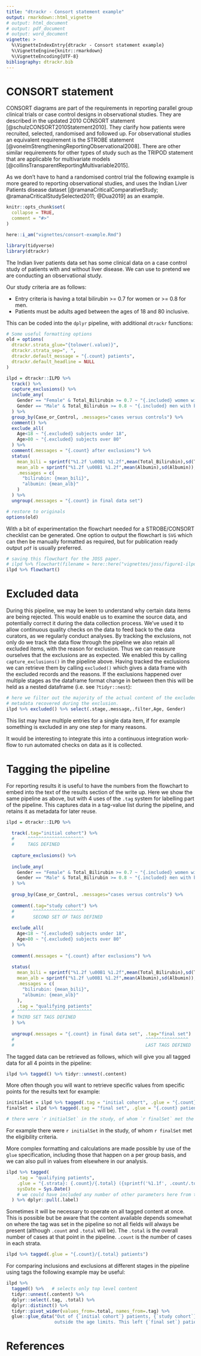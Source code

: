 ```yaml
---
title: "dtrackr - Consort statement example"
output: rmarkdown::html_vignette
# output: html_document
# output: pdf_document
# output: word_document
vignette: >
  %\VignetteIndexEntry{dtrackr - Consort statement example}
  %\VignetteEngine{knitr::rmarkdown}
  %\VignetteEncoding{UTF-8}
bibliography: dtrackr.bib
---
```


# CONSORT statement

CONSORT diagrams are part of the requirements in reporting parallel group clinical trials or case control designs in observational studies. They are described in the updated 2010 CONSORT statement [@schulzCONSORT2010Statement2010]. They clarify how patients were recruited, selected, randomised and followed up. For observational studies an equivalent requirement is the STROBE statement [@vonelmStrengtheningReportingObservational2008]. There are other similar requirements for other types of study such as the TRIPOD statement that are applicable for multivariate models [@collinsTransparentReportingMultivariable2015].

As we don't have to hand a randomised control trial the following example is more geared to reporting observational studies, and uses the Indian Liver Patients disease dataset [@ramanaCriticalComparativeStudy; @ramanaCriticalStudySelected2011; @Dua2019] as an example.

```r
knitr::opts_chunk$set(
  collapse = TRUE,
  comment = "#>"
)

here::i_am("vignettes/consort-example.Rmd")

```

```r
library(tidyverse)
library(dtrackr)

```

The Indian liver patients data set has some clinical data on a case control study of patients with and without liver disease. We can use to pretend we are conducting an observational study.

Our study criteria are as follows:

* Entry criteria is having a total bilirubin >= 0.7 for women or >= 0.8 for men.
* Patients must be adults aged between the ages of 18 and 80 inclusive.

This can be coded into the `dplyr` pipeline, with additional `dtrackr` functions:

```r
# Some useful formatting options
old = options(
  dtrackr.strata_glue="{tolower(.value)}",
  dtrackr.strata_sep=", ",
  dtrackr.default_message = "{.count} patients",
  dtrackr.default_headline = NULL
)

ilpd = dtrackr::ILPD %>% 
  track() %>%
  capture_exclusions() %>%
  include_any(
    Gender == "Female" & Total_Bilirubin >= 0.7 ~ "{.included} women with bili>0.7",
    Gender == "Male" & Total_Bilirubin >= 0.8 ~ "{.included} men with bili>0.8"
  ) %>%
  group_by(Case_or_Control, .messages="cases versus controls") %>%
  comment() %>%
  exclude_all(
    Age<18 ~ "{.excluded} subjects under 18",
    Age>80 ~ "{.excluded} subjects over 80"
  ) %>%
  comment(.messages = "{.count} after exclusions") %>%
  status(
    mean_bili = sprintf("%1.2f \u00B1 %1.2f",mean(Total_Bilirubin),sd(Total_Protein)),
    mean_alb = sprintf("%1.2f \u00B1 %1.2f",mean(Albumin),sd(Albumin)),
    .messages = c(
      "bilirubin: {mean_bili}",
      "albumin: {mean_alb}"
    )                    
  ) %>%
  ungroup(.messages = "{.count} in final data set")

# restore to originals
options(old)
```

With a bit of experimentation the flowchart needed for a STROBE/CONSORT checklist can be generated. One option to output the flowchart is `SVG` which can then be manually formatted as required, but for publication ready output `pdf` is usually preferred.

```r
# saving this flowchart for the JOSS paper.
# ilpd %>% flowchart(filename = here::here("vignettes/joss/figure1-ilpd-consort.pdf"))
ilpd %>% flowchart()
```

# Excluded data

During this pipeline, we may be keen to understand why certain data items are being rejected. This would enable us to examine the source data, and potentially correct it during the data collection process. We've used it to allow continuous quality checks on the data to feed back to the data curators, as we regularly conduct analyses. By tracking the exclusions, not only do we track the data flow through the pipeline we also retain all excluded items, with the reason for exclusion. Thus we can reassure ourselves that the exclusions are as expected. We enabled this by calling `capture_exclusions()` in the pipeline above. Having tracked the exclusions we can retrieve them by calling `excluded()` which gives a data frame with the excluded records and the reasons. If the exclusions happened over multiple stages as the dataframe format change in between then this will be held as a nested dataframe (i.e. see `?tidyr::nest`):

```r

# here we filter out the majority of the actual content of the excluded data to focus on the 
# metadata recovered during the exclusion.
ilpd %>% excluded() %>% select(.stage,.message,.filter,Age, Gender)

```

This list may have multiple entries for a single data item, if for example something is excluded in any one step for many reasons.

It would be interesting to integrate this into a continuous integration work-flow to run automated checks on data as it is collected.

# Tagging the pipeline

For reporting results it is useful to have the numbers from the flowchart to embed into the text of the results section of the write up. Here we show the same pipeline as above, but with 4 uses of the `.tag` system for labelling part of the pipeline. This captures data in a tag-value list during the pipeline, and retains it as metadata for later reuse. 

```r

ilpd = dtrackr::ILPD %>% 
  
  track(.tag="initial cohort") %>%
  #     ^^^^^^^^^^^^^^^^^^^^^
  #     TAGS DEFINED
  
  capture_exclusions() %>%
  
  include_any(
    Gender == "Female" & Total_Bilirubin >= 0.7 ~ "{.included} women with bili>0.7",
    Gender == "Male" & Total_Bilirubin >= 0.8 ~ "{.included} men with bili>0.8"
  ) %>%
  
  group_by(Case_or_Control, .messages="cases versus controls") %>%
  
  comment(.tag="study cohort") %>%
  #       ^^^^^^^^^^^^^^^^^^^
  #       SECOND SET OF TAGS DEFINED
  
  exclude_all(
    Age<18 ~ "{.excluded} subjects under 18",
    Age>80 ~ "{.excluded} subjects over 80"
  ) %>%
  
  comment(.messages = "{.count} after exclusions") %>%
  
  status(
    mean_bili = sprintf("%1.2f \u00B1 %1.2f",mean(Total_Bilirubin),sd(Total_Protein)),
    mean_alb = sprintf("%1.2f \u00B1 %1.2f",mean(Albumin),sd(Albumin)),
    .messages = c(
      "bilirubin: {mean_bili}",
      "albumin: {mean_alb}"
    ),
    .tag = "qualifying patients"
  # ^^^^^^^^^^^^^^^^^^^^^^^^^^^^
  # THIRD SET TAGS DEFINED
  ) %>%
  
  ungroup(.messages = "{.count} in final data set", .tag="final set")
  #                                                 ^^^^^^^^^^^^^^^^
  #                                                 LAST TAGS DEFINED
```

The tagged data can be retrieved as follows, which will give you all tagged data for all 4 points in the pipeline:

```r
ilpd %>% tagged() %>% tidyr::unnest(.content)
```

More often though you will want to retrieve specific values from specific points for the results text for example:

```r
initialSet = ilpd %>% tagged(.tag = "initial cohort", .glue = "{.count} patients")
finalSet = ilpd %>% tagged(.tag = "final set", .glue = "{.count} patients")

# there were `r initialSet` in the study, of whom `r finalSet` met the eligibility criteria.
```

For example there were `r initialSet` in the study, of whom `r finalSet` met the eligibility criteria.

More complex formatting and calculations are made possible by use of the `glue` specification, including those that happen on a per group basis, and we can also pull in values from elsewhere in our analysis.

```r
ilpd %>% tagged(
    .tag = "qualifying patients", 
    .glue = "{.strata}: {.count}/{.total} ({sprintf('%1.1f', .count/.total*100)}%) patients on {sysDate}, with a mean bilirubin of {mean_bili}", 
    sysDate = Sys.Date()
    # we could have included any number of other parameters here from the global environment
  ) %>% dplyr::pull(.label)
```

Sometimes it will be necessary to operate on all tagged content at once. This is possible but be aware that the content available depends somewhat on where the tag was set in the pipeline so not all fields will always be present (although `.count` and `.total` will be). The `.total` is the overall number of cases at that point in the pipeline. `.count` is the number of cases in each strata.

```r
ilpd %>% tagged(.glue = "{.count}/{.total} patients")
```

For comparing inclusions and exclusions at different stages in the pipeline using tags the following example may be useful:

```r
ilpd %>% 
  tagged() %>%   # selects only top level content
  tidyr::unnest(.content) %>% 
  dplyr::select(.tag, .total) %>% 
  dplyr::distinct() %>%
  tidyr::pivot_wider(values_from=.total, names_from=.tag) %>% 
  glue::glue_data("Out of {`initial cohort`} patients, {`study cohort`} were eligible for inclusion on the basis of their liver function tests but {`study cohort`-`qualifying patients`} were 
                  outside the age limits. This left {`final set`} patients included in the final study (i.e. overall {`initial cohort`-`final set`} were removed).")
```

# References

<div id="refs"></div>
